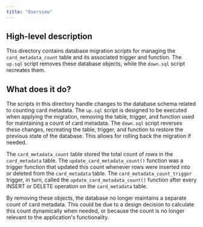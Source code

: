 ```yaml
---
title: "Overview"
---
```


## High-level description
This directory contains database migration scripts for managing the `card_metadata_count` table and its associated trigger and function. The `up.sql` script removes these database objects, while the `down.sql` script recreates them.

## What does it do?
The scripts in this directory handle changes to the database schema related to counting card metadata. The `up.sql` script is designed to be executed when applying the migration, removing the table, trigger, and function used for maintaining a count of card metadata. The `down.sql` script reverses these changes, recreating the table, trigger, and function to restore the previous state of the database. This allows for rolling back the migration if needed. 

The `card_metadata_count` table stored the total count of rows in the `card_metadata` table. The `update_card_metadata_count()` function was a trigger function that updated this count whenever rows were inserted into or deleted from the `card_metadata` table. The `card_metadata_count_trigger` trigger, in turn, called the `update_card_metadata_count()` function after every INSERT or DELETE operation on the `card_metadata` table. 

By removing these objects, the database no longer maintains a separate count of card metadata. This could be due to a design decision to calculate this count dynamically when needed, or because the count is no longer relevant to the application's functionality. 
